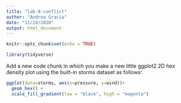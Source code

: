 ```yaml
---
title: "lab-8-conflict"
author: "Andrea Gracia"
date: "11/24/2020"
output: html_document
---
```


```r
knitr::opts_chunk$set(echo = TRUE)

library(tidyverse)
```

Add a new code chunk in which you make a new little ggplot2 2D hex density plot using the built-in storms dataset as follows:
```r
ggplot(data=storms, aes(x=pressure, y=wind))+
  geom_hex() +
  scale_fill_gradient(low = "black", high = "magenta")

```

